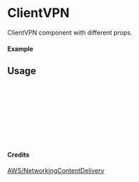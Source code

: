 
<Meta of={ClientVPN} title="AWS/NetworkingContentDelivery/ClientVPN" />

# ClientVPN

ClientVPN component with different props.

#### Example

<Canvas of={ClientVPN.Primary} />

## Usage

```ts
import { ClientVPN } from "yadl-ui";

const Example = () => {
  return (
      <ClientVPN />
  );
};

export default Example;
```

#### Credits
[AWS/NetworkingContentDelivery](https://aws-icons.com/)
